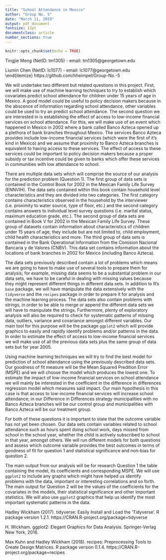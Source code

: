 ```yaml
---
title: "School Attendance in Mexico"
author: "Group No. 5"
date: "March 11, 2019"
output: pdf_document
fontsize: 12pt
documentclass: article
number_sections: true
---
```


```r
knitr::opts_chunk$set(echo = TRUE)
```

\textbf{Members:}
\begin{itemize}
  \itemsep-.6em
  \item Hector Hernandez Heimpel (NetID: hh744) - email: hh744@georgetown.edu\
  \item Tingjie  Meng (NetID: tm1305) - email: tm1305@georgetown.edu\
  \item Liumin Chen (NetID: lc1077) - email: lc1077@georgetown.edu\
\end{itemize}
\textbf{Github Repository:} https://github.com/hheimpel/Group-No.-5 

\section{Problem Statement}

We will undertake two different but related questions in this project. First, we will make use of machine learning techniques to try to establish which covariates predict school attendance for children under 15 years of age in Mexico. A good model could be useful to policy decision makers because in the abscence of information regarding school attendance, other variables could be used to try an predict school attendance. The second question we are interested in is establishing the effect of access to low-income financial services on school attendance. For this, we will make use of an event which happened in Mexico in 2002 where a bank called Banco Azteca opened up a plethora of bank branches throughout Mexico. The services Banco Azteca provides include low-income financial services (which were the first of it's kind in Mexico) and we assume that proximity to Banco Azteca branches is equivalent to having access to these services. The effect of access to these services could be important to policy decision makers because a proper subsidy or tax incentive could be given to banks which offer these services in communities with low attendance to school.


\section{Data Analysis and Manipulation}

There are multiple data sets which will comprise the source of our analysis for the prediction problem (Question 1). The first group of data sets is contained in the Control Book for 2002 in the Mexican Family Life Survey (ENNVIH). The data sets contained within this book contain household level characteristics and they are divided into two categories. The first category contains characteristics observed in the household by the interviewer (i.e. proximity to water source, type of floor, etc.) and the second category contains answers to individual level survey questions (i.e. marital status, maximum education grade, etc.). The second group of data sets are contained in Book V for 2002 in the Mexican Family Life Survey. These group of datasets contain information about characteristics of children under 15 years of age, they include but are not limited to, child employment, child health characteristics and more. The third group of data sets is contained in the Bank Operational Information from the Comision Nacional Bancaria y de Valores (CNBV). This data set contains information about the locations of bank branches in 2002 for Mexico (including Banco Azteca). 

The data sets previously described contain a lot of problems which means we are going to have to make use of several tools to prepare them for analysis; for example, missing data seems to be a substantial problem in our data sets, we have to be careful in dealing with missing values because they might represent different things in different data sets. In addition to R's `base` package, we will have manipulate the data extensively with the `tidyverse` and the `recipes` package in order to prepare it for analysis and the machine learning process. The data sets also contain problems with strings, in order to be able to merge or append the different data sets we will have to manipulate the strings. Furthermore, plenty of exploratory analysis will also be required to check for systematic patterns of missing data, outliers, variance and covariance amongst different variables. Our main tool for this purpose will be the package `ggplot2` which will provide graphics to easily and rapidly identify problems and/or patterns in the data. In order to estimate the effect of access to low-income financial services we will make use of all the previous data sets plus the same group of data sets but for year 2005. 

\section{Testable Hypothesis}

Using machine learning techniques we will try to find the best model for prediction of school attendance using the previously described data sets. Our goodness of fit measure will be the Mean Squared Predition Error (MSPE) and we will choose the model which produces the lowest one. To estimate the impact of low-income financial services on school attendance we will mainly be interested in the coefficient in the difference in differences regression model which measures said impact. Our  main hypothesis in this case is that access to low-income financial services will increase school attendance; in our Difference in Differences strategy municipalities with no Banco Azteca branches will be our control group and municipalities with Banco Azteca will be our treatment group.

For both of these questions it is important to state that the outcome variable has not yet been chosen. Our data sets contain variables related to school attendance such as hours spent doing school work, days missed from school in the school year, whether the child is actively subscribed to school in that year, amongst others. We will run different models for both questions and assess which outcome variable provides the best outcomes in terms of goodness of fit for question 1 and statistical significance and non-bias for question 2. 

\section{Main Products}

The main output from our analysis will be for research Question 1 the table containing the model, its coefficients and corresponding MSPE. We will use `ggplot2` to include any graphs which might have helped us identify problems with the data, important or interesting correlations and so forth. The main output for Question 2 will be the values of the coefficients for the covariates in the models, their statistical significance and other important statistics. We will also use `ggplot2` graphics that help us identify the most important systematic patterns in the data. 

\newpage

\section{References}

Hadley Wickham (2017). tidyverse: Easily Install and Load the 'Tidyverse'. R package version 1.2.1.
  https://CRAN.R-project.org/package=tidyverse

H. Wickham. ggplot2: Elegant Graphics for Data Analysis. Springer-Verlag New York, 2016.

Max Kuhn and Hadley Wickham (2018). recipes: Preprocessing Tools to Create Design Matrices. R
  package version 0.1.4. https://CRAN.R-project.org/package=recipes





